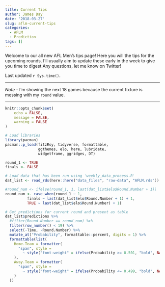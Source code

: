 ```yaml
---
title: Current Tips
author: James Day
date: '2018-03-27'
slug: aflm-current-tips
categories:
  - AFLM
  - Prediction
tags: []
---
```


Welcome to our all new AFL Men's tips page! Here you will the tips for the upcoming rounds. I'll usually aim to update these early in the week to give you time to digest Any questions, let me know on Twitter!

Last updated `r Sys.time()`.

***

*Note* - I'm showing the next 18 games because the current fixture is messing with my `round` value.

***

```r
knitr::opts_chunk$set(
	echo = FALSE,
	message = FALSE,
	warning = FALSE
)
```

```r
# Load libraries
library(pacman)
pacman::p_load(fitzRoy, tidyverse, formattable, 
               ggthemes, elo, here, lubridate, 
               widgetframe, ggridges, DT)

round_1 <- TRUE
finals <- FALSE

# Load data that has been run using 'weekly_data_process.R'
dat_list <- read_rds(here::here("data_files", "raw-data", "AFLM.rds"))

#round_num <- ifelse(round_1, 1, last(dat_list$elo$Round.Number + 1))
round_num <- case_when(round_1 ~ 1,
          finals ~ last(dat_list$elo$Round.Number + 1) + 1,
          TRUE ~ last(dat_list$elo$Round.Number) + 1)

# Get predictions for current round and present as table
dat_list$predictions %>%
  #filter(Round.Number == round_num) %>%
  filter(row_number() < 19) %>%
  select(-Time, -Round.Number) %>%
  mutate_at("Probability", formattable::percent, digits = 1) %>%
  formattable(list(
    Home.Team = formatter(
      "span", style =
        ~ style("font-weight" = ifelse(Probability >= 0.501, "bold", NA))
    ),
    Away.Team = formatter(
      "span", style =
        ~ style("font-weight" = ifelse(Probability <= 0.499, "bold", NA))
    )
  ))
```
